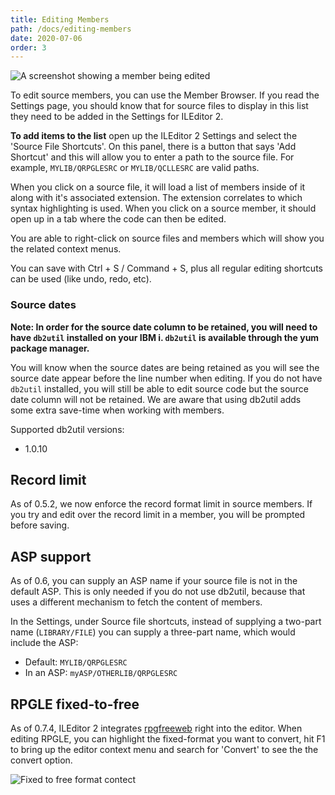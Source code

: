 ```yaml
---
title: Editing Members
path: /docs/editing-members
date: 2020-07-06
order: 3
---
```


![A screenshot showing a member being edited](./editing-members.png)

To edit source members, you can use the Member Browser. If you read the Settings page, you should know that for source files to display in this list they need to be added in the Settings for ILEditor 2.

**To add items to the list** open up the ILEditor 2 Settings and select the 'Source File Shortcuts'. On this panel, there is a button that says 'Add Shortcut' and this will allow you to enter a path to the source file. For example, `MYLIB/QRPGLESRC` or `MYLIB/QCLLESRC` are valid paths.

When you click on a source file, it will load a list of members inside of it along with it's associated extension. The extension correlates to which syntax highlighting is used. When you click on a source member, it should open up in a tab where the code can then be edited.

You are able to right-click on source files and members which will show you the related context menus.

You can save with Ctrl + S / Command + S, plus all regular editing shortcuts can be used (like undo, redo, etc).

### Source dates

**Note: In order for the source date column to be retained, you will need to have `db2util` installed on your IBM i. `db2util` is available through the yum package manager.**

You will know when the source dates are being retained as you will see the source date appear before the line number when editing. If you do not have `db2util` installed, you will still be able to edit source code but the source date column will not be retained. We are aware that using db2util adds some extra save-time when working with members.

Supported db2util versions:

* 1.0.10

## Record limit

As of 0.5.2, we now enforce the record format limit in source members. If you try and edit over the record limit in a member, you will be prompted before saving.

## ASP support

As of 0.6, you can supply an ASP name if your source file is not in the default ASP. This is only needed if you do not use db2util, because that uses a different mechanism to fetch the content of members.

In the Settings, under Source file shortcuts, instead of supplying a two-part name (`LIBRARY/FILE`) you can supply a three-part name, which would include the ASP:

* Default: `MYLIB/QRPGLESRC`
* In an ASP: `myASP/OTHERLIB/QRPGLESRC`

## RPGLE fixed-to-free

As of 0.7.4, ILEditor 2 integrates [rpgfreeweb](https://github.com/worksofbarry/rpgfreeweb) right into the editor. When editing RPGLE, you can highlight the fixed-format you want to convert, hit F1 to bring up the editor context menu and search for 'Convert' to see the the convert option.

![Fixed to free format contect](./image.png)
